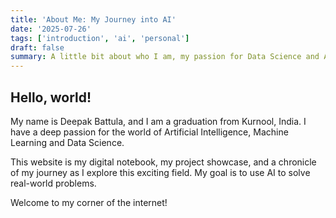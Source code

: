 ```yaml
---
title: 'About Me: My Journey into AI'
date: '2025-07-26'
tags: ['introduction', 'ai', 'personal']
draft: false
summary: A little bit about who I am, my passion for Data Science and AI, and what I hope to achieve.
---
```


## Hello, world!

My name is Deepak Battula, and I am a graduation from Kurnool, India. I have a deep passion for the world of Artificial Intelligence, Machine Learning and Data Science.

This website is my digital notebook, my project showcase, and a chronicle of my journey as I explore this exciting field. My goal is to use AI to solve real-world problems.

Welcome to my corner of the internet!
